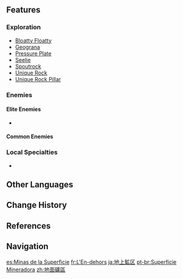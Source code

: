 {{Location Infobox
|image        = The Surface.png
|type         = Subarea
|region       = Liyue
|area         = The Chasm (Area)
}}
{{Location Intro|description=<p></p>}}
<!--
==Points of Interest==
{| class="article-table alternating-colors-table tdc1" style="width: 100%;"
! style="width: 200px;" | Name
! Description
|- id="Name"
| [[File:Image.png|180px]]<br>Name
| Short description
|}

==Quests==
{{Quests by Category List|heo=1}}
-->
==Features==
===Exploration===
* [[Bloatty Floatty]]
* [[Geograna]]
* [[Pressure Plate]]
* [[Seelie]]
* [[Spoutrock]]
* [[Unique Rock]]
* [[Unique Rock Pillar]]

===Enemies===
====Elite Enemies====
* {{Enemy|Geovishap}}

====Common Enemies====
{{Column|2|
* {{Enemy|Hilichurl}}
* {{Enemy|Rock Shield Hilichurl Guard}}
* {{Enemy|Hilichurl Grenadier}}
* {{Enemy|Electro Hilichurl Shooter}}
* {{Enemy|Pyro Hilichurl Shooter}}
* {{Enemy|Geo Samachurl}}
* {{Enemy|Treasure Hoarders: Crusher}}
* {{Enemy|Treasure Hoarders: Marksman}}
* {{Enemy|Treasure Hoarders: Pugilist}}
* {{Enemy|Treasure Hoarders: Scout}}
* {{Enemy|Treasure Hoarders: Seaman}}
* {{Enemy|Treasure Hoarders: Electro Potioneer}}
* {{Enemy|Treasure Hoarders: Pyro Potioneer}}
}}

===Local Specialties===
* {{Item|Cor Lapis}}
<!--
===Interactables===

==Puzzles==

==NPCs==
*

==Lore==

==Trivia==
*

==Soundtracks==
The following [[soundtrack]]s are played at {{subst:PAGENAME}}.
{{Soundtracks by Category|{{subst:PAGENAME}}}}

==Gallery==
<gallery>

</gallery>

==Video Guides==
{{EVT
|video1   =  youtu.be
|caption1 = 
}}-->

==Other Languages==
{{Other Languages
|en      = The Surface
|zhs     = 地面矿区
|zhs_rm  = Dìmiàn Kuàngqū
|zht     = 地面礦區
|zht_rm  = Dìmiàn Kuàngqū
|zh_tl   = Surface Mining Area
|ja      = {{Rubi|地|ち|上|じょう|鉱|こう|区|く}}
|ja_rm   = Chijou Kouku<ref>[[Map]], Label: The Surface (Japanese)</ref>
|ja_tl   = Surface Mining Area
|ko      = {{tt|노천|露天}} {{tt|광산|鑛山}}
|ko_tl   = Open-Pit Mine
|es      = Minas de la Superficie
|es_tl   = Mines of the Surface
|fr      = L'En-dehors
|fr_tl   = The Outside
|ru      = Карьер
|ru_tl   = Quarry
|th      = Surface
|vi      = Khu Bề Mặt
|vi_tl   = Surface Area
|de      = Oberes Abbaugebiet
|de_tl   = Upper Mining Area
|id      = The Surface
|pt      = Superfície Mineradora
|pt_tl   = 
|tr      = Yüzey
|tr_tl   = Surface
|it      = Superficie
|it_tl   = Surface
}}

==Change History==
{{Change History|2.6}}

==References==
{{Reflist}}

==Navigation==
{{Area Navbox|Liyue}}

[[es:Minas de la Superficie]]
[[fr:L'En-dehors]]
[[ja:地上鉱区]]
[[pt-br:Superfície Mineradora]]
[[zh:地面礦區]]